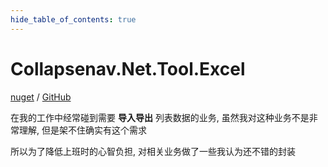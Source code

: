 ```yaml
---
hide_table_of_contents: true
---
```

# Collapsenav.Net.Tool.Excel

[nuget](https://www.nuget.org/packages/Collapsenav.Net.Tool.Excel) / [GitHub](https://github.com/CollapseNav/Collapsenav.Net.Tool/tree/main/Excel)

在我的工作中经常碰到需要 **导入导出** 列表数据的业务, 虽然我对这种业务不是非常理解, 但是架不住确实有这个需求

所以为了降低上班时的心智负担, 对相关业务做了一些我认为还不错的封装
